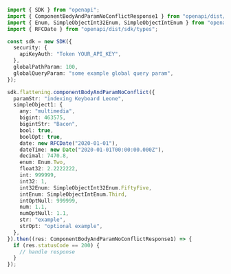 ```typescript showLineNumbers copy filename="Component Body And Param No Conflict usage example"
import { SDK } from "openapi";
import { ComponentBodyAndParamNoConflictResponse1 } from "openapi/dist/sdk/models/operations";
import { Enum, SimpleObjectInt32Enum, SimpleObjectIntEnum } from "openapi/dist/sdk/models/shared";
import { RFCDate } from "openapi/dist/sdk/types";

const sdk = new SDK({
  security: {
    apiKeyAuth: "Token YOUR_API_KEY",
  },
  globalPathParam: 100,
  globalQueryParam: "some example global query param",
});

sdk.flattening.componentBodyAndParamNoConflict({
  paramStr: "indexing Keyboard Leone",
  simpleObject1: {
    any: "multimedia",
    bigint: 463575,
    bigintStr: "Bacon",
    bool: true,
    boolOpt: true,
    date: new RFCDate("2020-01-01"),
    dateTime: new Date("2020-01-01T00:00:00.000Z"),
    decimal: 7470.8,
    enum: Enum.Two,
    float32: 2.2222222,
    int: 999999,
    int32: 1,
    int32Enum: SimpleObjectInt32Enum.FiftyFive,
    intEnum: SimpleObjectIntEnum.Third,
    intOptNull: 999999,
    num: 1.1,
    numOptNull: 1.1,
    str: "example",
    strOpt: "optional example",
  },
}).then((res: ComponentBodyAndParamNoConflictResponse1) => {
  if (res.statusCode == 200) {
    // handle response
  }
});
```
